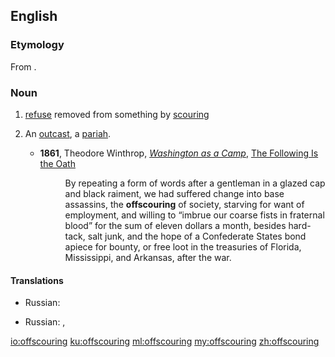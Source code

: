 ==English==

===Etymology===
From {{prefix|off|scouring|lang=en}}.

===Noun===
{{en-noun}}

# [[refuse]] removed from something by [[scouring]]
# {{lb|en|figuratively}} An [[outcast]], a [[pariah]].
#* '''1861''', Theodore Winthrop, ''[[s:Washington as a Camp|Washington as a Camp]]'', [[s:Washington as a Camp/The Following Is the Oath|The Following Is the Oath]]
#*: By repeating a form of words after a gentleman in a glazed cap and black raiment, we had suffered change into base assassins, the '''offscouring''' of society, starving for want of employment, and willing to “imbrue our coarse fists in fraternal blood” for the sum of eleven dollars a month, besides hard-tack, salt junk, and the hope of a Confederate States bond apiece for bounty, or free loot in the treasuries of Florida, Mississippi, and Arkansas, after the war.

====Translations====
{{trans-top|refuse from scouring}}
* Russian: {{t|ru|отди́рка|f}}
{{trans-mid}}
{{trans-bottom}}

{{trans-top|pariah}}
* Russian: {{t+|ru|изго́й|m}}, {{t+|ru|отбро́сы|p}}
{{trans-mid}}
{{trans-bottom}}

[[io:offscouring]]
[[ku:offscouring]]
[[ml:offscouring]]
[[my:offscouring]]
[[zh:offscouring]]